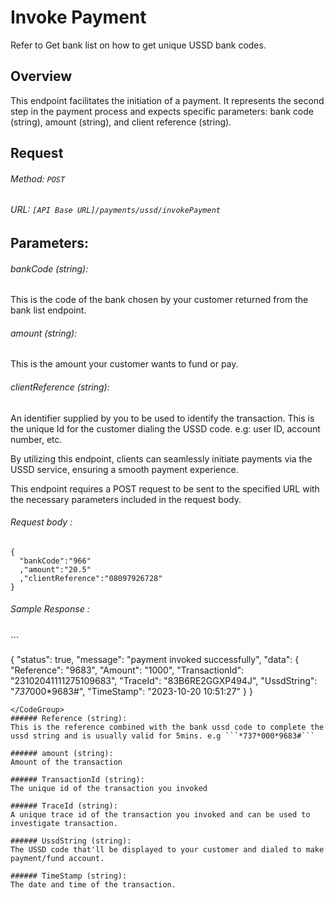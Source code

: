 # Invoke Payment

<Note title="INFO">
Refer to Get bank list on how to get unique USSD bank codes.
</Note>


## Overview

This endpoint facilitates the initiation of a payment. It represents the second step in the payment process and expects specific parameters: bank code (string), amount (string), and client reference (string).

## Request
###### Method: ```POST```
###### URL:  ```[API Base URL]/payments/ussd/invokePayment```

## Parameters:

###### bankCode (string): 
This is the code of the bank chosen by your customer returned from the bank list endpoint.

###### amount (string): 
This is the amount your customer wants to fund or pay.

###### clientReference (string): 
An identifier supplied by you to be used to identify the transaction. This is the unique Id for the customer                                       dialing the USSD code. e.g: user ID, account number, etc.


<Note title="INFO">
By utilizing this endpoint, clients can seamlessly initiate payments via the USSD service, ensuring a smooth payment experience.
</Note>

This endpoint requires a POST request to be sent to the specified URL with the necessary parameters included in the request body.

###### Request body :

```
{
  "bankCode":"966"
  ,"amount":"20.5"
  ,"clientReference":"08097926728"
}

```

###### Sample Response :
<CodeGroup>
```

{
    "status": true,
    "message": "payment invoked successfully",
    "data": {
        "Reference": "9683",
        "Amount": "1000",
        "TransactionId": "23102041111275109683",
        "TraceId": "83B6RE2GGXP494J",
        "UssdString": "*737*000*9683#",
        "TimeStamp": "2023-10-20 10:51:27"
    }
}

```
</CodeGroup>
###### Reference (string): 
This is the reference combined with the bank ussd code to complete the ussd string and is usually valid for 5mins. e.g ```*737*000*9683#```

###### amount (string): 
Amount of the transaction

###### TransactionId (string): 
The unique id of the transaction you invoked

###### TraceId (string): 
A unique trace id of the transaction you invoked and can be used to investigate transaction.

###### UssdString (string): 
The USSD code that'll be displayed to your customer and dialed to make payment/fund account.

###### TimeStamp (string): 
The date and time of the transaction.




